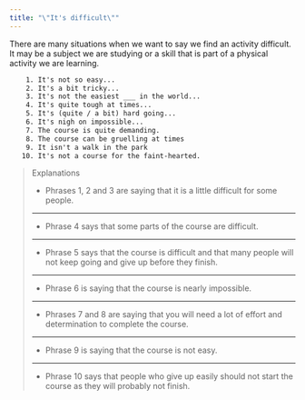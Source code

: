 ```yaml
---
title: "\"It's difficult\""
---
```


There are many situations when we want to say we find an activity difficult. It may be a subject we are studying or a skill that is part of a physical activity we are learning.

```txt
    1. It's not so easy...
    2. It's a bit tricky...
    3. It's not the easiest ___ in the world...
    4. It's quite tough at times...
    5. It's (quite / a bit) hard going...
    6. It's nigh on impossible...
    7. The course is quite demanding.
    8. The course can be gruelling at times
    9. It isn't a walk in the park
   10. It's not a course for the faint-hearted.
```

> Explanations
>
> - Phrases 1, 2 and 3 are saying that it is a little difficult for some people.
>
> ---
>
> - Phrase 4 says that some parts of the course are difficult.
>
> ---
>
> - Phrase 5 says that the course is difficult and that many people will not keep going and give up before they finish.
>
> ---
>
> - Phrase 6 is saying that the course is nearly impossible.
>
> ---
>
> - Phrases 7 and 8 are saying that you will need a lot of effort and determination to complete the course.
>
> ---
>
> - Phrase 9 is saying that the course is not easy.
>
> ---
>
> - Phrase 10 says that people who give up easily should not start the course as they will probably not finish.
